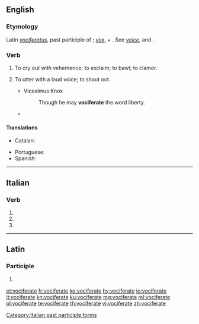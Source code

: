==English==

===Etymology===
Latin ''[[vociferatus]]'', past participle of {{term|vociferari||to vociferate}}; ''[[vox]]'', {{term|vocis||voice}} + {{term|ferre||to bear}}. See ''[[voice]]'', and {{term|bear||to carry}}.

===Verb===
{{en-verb|vociferat}}

# {{label|en|intransitive}} To cry out with vehemence; to exclaim; to bawl; to clamor.
#: {{rfquotek|William Cowper}}
# {{label|en|transitive}} To utter with a loud voice; to shout out.
#* Vicesimus Knox
#*: Though he may '''vociferate''' the word liberty.
#* {{RQ:Wodehouse Offing|XVIII|At the end of this period she found speech. “Of all the damn silly fatheaded things!” she '''vociferated''', if that's the word. [...] something had occurred to wake the fiend that slept in him. “Dahlia!” he ... yes better make it '''vociferated''' once more, I'm pretty sure it's the word I want.}}

====Translations====
{{trans-top|to cry out with vehemence}}
* Catalan: {{t+|ca|vociferar}}
{{trans-mid}}
* Portuguese: {{t+|pt|vociferar}}
* Spanish: {{t+|es|vociferar}}
{{trans-bottom}}

----

==Italian==

===Verb===
{{head|it|verb form}}

# {{inflection of|vociferare||2|p|pres|indc|lang=it}}
# {{inflection of|vociferare||2|p|impr|lang=it}}
# {{feminine plural of|vociferato|lang=it}}

[[Category:Italian past participle forms]]

----

==Latin==

===Participle===
{{la-part-form|vōciferāte}}

# {{inflection of|vōciferātus||voc|m|s|lang=la}}

[[et:vociferate]]
[[fr:vociferate]]
[[ko:vociferate]]
[[hy:vociferate]]
[[io:vociferate]]
[[it:vociferate]]
[[kn:vociferate]]
[[ku:vociferate]]
[[mg:vociferate]]
[[ml:vociferate]]
[[pl:vociferate]]
[[te:vociferate]]
[[th:vociferate]]
[[vi:vociferate]]
[[zh:vociferate]]